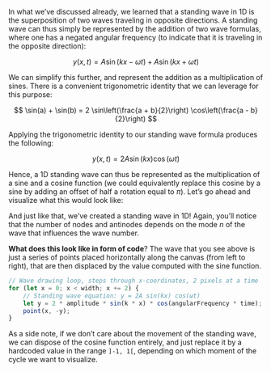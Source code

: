 In what we’ve discussed already, we learned that a standing wave in 1D is the superposition of two waves traveling in opposite directions. A standing wave can thus simply be represented by the addition of two wave formulas, where one has a negated angular frequency (to indicate that it is traveling in the opposite direction):

$$ y(x, t) = A \sin(kx - \omega t) + A \sin(kx + \omega t) $$

We can simplify this further, and represent the addition as a multiplication of sines. There is a convenient trigonometric identity that we can leverage for this purpose:

$$ \sin(a) + \sin(b) = 2 \sin\left(\frac{a + b}{2}\right) \cos\left(\frac{a - b}{2}\right) $$

Applying the trigonometric identity to our standing wave formula produces the following:

$$ y(x, t) = 2A \sin(kx) \cos(\omega t) $$

Hence, a 1D standing wave can thus be represented as the multiplication of a sine and a cosine function (we could equivalently replace this cosine by a sine by adding an offset of half a rotation equal to $\pi$). Let’s go ahead and visualize what this would look like:

And just like that, we’ve created a standing wave in 1D! Again, you’ll notice that the number of nodes and antinodes depends on the mode $n$ of the wave that influences the wave number. 

**What does this look like in form of code**? The wave that you see above is just a series of points placed horizontally along the canvas (from left to right), that are then displaced by the value computed with the sine function.

```jsx
// Wave drawing loop, steps through x-coordinates, 2 pixels at a time
for (let x = 0; x < width; x += 2) {  
    // Standing wave equation: y = 2A sin(kx) cos(ωt)
    let y = 2 * amplitude * sin(k * x) * cos(angularFrequency * time);
    point(x, -y);
}
```

As a side note, if we don’t care about the movement of the standing wave, we can dispose of the cosine function entirely, and just replace it by a hardcoded value in the range `]-1, 1[`, depending on which moment of the cycle we want to visualize.